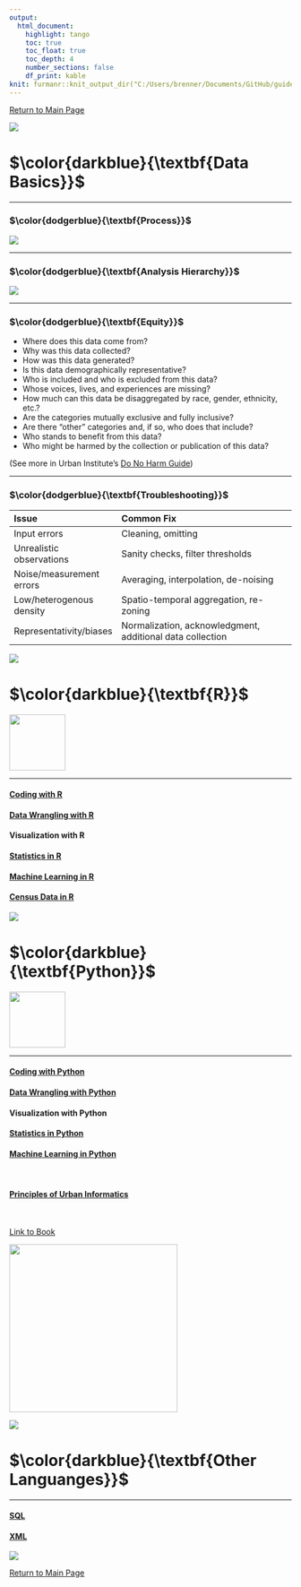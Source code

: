 ```yaml
---
output: 
  html_document:
    highlight: tango
    toc: true
    toc_float: true
    toc_depth: 4
    number_sections: false
    df_print: kable
knit: furmanr::knit_output_dir("C:/Users/brenner/Documents/GitHub/guides")
---
```


\newcommand\first[1]{\color{darkblue}{\textbf{#1}}}
\newcommand\second[1]{\color{dodgerblue}{\textbf{#1}}}
\newcommand\third[1]{\color{skyblue}{\textrm{#1}}}

[Return to Main Page](index.html)

![](https://raw.githubusercontent.com/social-lorax/new_guides/main/Images/Index/underline.gif)

# $\first{Data Basics}$

****

### $\second{Process}$

![](https://github.com/social-lorax/new_guides/blob/main/Images/Logos/data_science.png?raw=true)

****

### $\second{Analysis Hierarchy}$

![](https://github.com/social-lorax/new_guides/blob/main/Images/Logos/data_hierarchy.png?raw=true)

****

### $\second{Equity}$

* Where does this data come from?
* Why was this data collected?
* How was this data generated?
* Is this data demographically representative?
* Who is included and who is excluded from this data?
* Whose voices, lives, and experiences are missing?
* How much can this data be disaggregated by race, gender, ethnicity, etc.?
* Are the categories mutually exclusive and fully inclusive?
* Are there “other” categories and, if so, who does that include?
* Who stands to benefit from this data?
* Who might be harmed by the collection or publication of this data?

(See more in Urban Institute’s [Do No Harm Guide](https://www.urban.org/research/publication/do-no-harm-guide-applying-equity-awareness-data-visualization/view/full_report))

****

### $\second{Troubleshooting}$

|Issue |Common Fix |
|:-----|:----------|
|Input errors |Cleaning, omitting |
|Unrealistic observations |Sanity checks, filter thresholds|
|Noise/measurement errors |Averaging, interpolation, de-noising |
|Low/heterogenous density |Spatio-temporal aggregation, re-zoning |
|Representativity/biases |Normalization, acknowledgment, additional data collection |

![](https://raw.githubusercontent.com/social-lorax/new_guides/main/Images/Index/underline.gif)

# $\first{R}$

<img src="https://raw.githubusercontent.com/social-lorax/new_guides/main/Images/Logos/r_main.png" height="100">

****

#### [Coding with R](r_code.html)
#### [Data Wrangling with R](r_basic.html)
#### Visualization with R
#### [Statistics in R](py_stats.html)
#### [Machine Learning in R](py_ml.html)

#### [Census Data in R](tidycensus.html)

![](https://raw.githubusercontent.com/social-lorax/new_guides/main/Images/Index/underline.gif)

# $\first{Python}$

<img src="https://raw.githubusercontent.com/social-lorax/new_guides/main/Images/Logos/py_main.png" height="100">

****

#### [Coding with Python](py_code.html)
#### [Data Wrangling with Python](py_basic.html)
#### Visualization with Python
#### [Statistics in Python](py_stats.html)
#### [Machine Learning in Python](py_ml.html)

<br>

#### [Principles of Urban Informatics](pui.html)

<br>

[Link to Book](https://bedford-computing.co.uk/learning/wp-content/uploads/2015/10/Python-for-Data-Analysis.pdf)

<img src="https://github.com/social-lorax/new_guides/blob/main/Images/Python/py_data_analysis.jpg?raw=true" width="300">

![](https://raw.githubusercontent.com/social-lorax/new_guides/main/Images/Index/underline.gif)

# $\first{Other Languanges}$

****

#### [SQL](sql.html)
#### [XML](xml.html)

![](https://raw.githubusercontent.com/social-lorax/new_guides/main/Images/Index/underline.gif)

[Return to Main Page](index.html)
